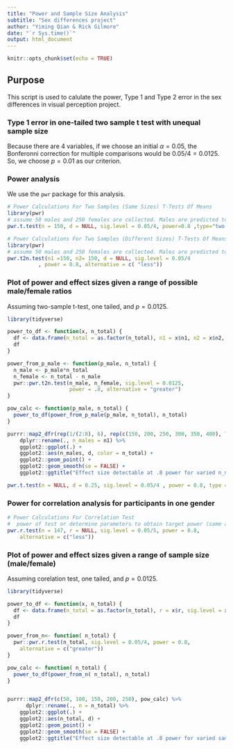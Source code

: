 ```yaml
---
title: "Power and Sample Size Analysis"
subtitle: "Sex differences project"
author: "Yiming Qian & Rick Gilmore"
date: "`r Sys.time()`"
output: html_document
---
```


```r
knitr::opts_chunk$set(echo = TRUE)
```

## Purpose

This script is used to calulate the power, Type 1 and Type 2 error in the sex differences in visual perception project.

### Type 1 error in one-tailed two sample t test with unequal sample size

Because there are 4 variables, if we choose an initial $\alpha=0.05$, the Bonferonni correction for multiple comparisons would be $0.05/4=0.0125$. So, we choose $p=0.01$ as our criterion.

### Power analysis

We use the `pwr` package for this analysis.

```r
# Power Calculations For Two Samples (Same Sizes) T-Tests Of Means
library(pwr)
# assume 50 males and 250 females are collected. Males are predicted to have lower threshold than females. So we use one-tailed t test
pwr.t.test(n = 150, d = NULL, sig.level = 0.05/4, power=0.8 ,type="two.sample",alternative="greater")

```

```r
# Power Calculations For Two Samples (Different Sizes) T-Tests Of Means
library(pwr)
# assume 50 males and 250 females are collected. Males are predicted to have lower threshold than females. So we use one-tailed t test
pwr.t2n.test(n1 =150, n2= 150, d = NULL, sig.level = 0.05/4
          , power = 0.8, alternative = c( "less"))

```

### Plot of power and effect sizes given a range of possible male/female ratios

Assuming two-sample t-test, one tailed, and $p=0.0125$.

```r
library(tidyverse)

power_to_df <- function(x, n_total) {
  df <- data.frame(n_total = as.factor(n_total), n1 = x$n1, n2 = x$n2, d = x$d, sig.level = x$sig.level, power = x$power, alternative = x$alternative)
  df
}

power_from_p_male <- function(p_male, n_total) {
  n_male <- p_male*n_total
  n_female <- n_total - n_male
  pwr::pwr.t2n.test(n_male, n_female, sig.level = 0.0125, 
                    power = .8, alternative = "greater")
}

pow_calc <- function(p_male, n_total) {
  power_to_df(power_from_p_male(p_male, n_total), n_total)
}

purrr::map2_dfr(rep(1/(2:8), 6), rep(c(150, 200, 250, 300, 350, 400), 7), pow_calc) %>%
    dplyr::rename(., n_males = n1) %>%
    ggplot2::ggplot(.) + 
    ggplot2::aes(n_males, d, color = n_total) + 
    ggplot2::geom_point() +
    ggplot2::geom_smooth(se = FALSE) +
    ggplot2::ggtitle("Effect size detectable at .8 power for varied n_males")
```


```r
pwr.t.test(n = NULL, d = 0.25, sig.level = 0.05/4 , power = 0.8, type = "two.sample", alternative = "greater")
```
 
### Power for correlation analysis for participants in one gender
 
```r
# Power Calculations For Correlation Test
#  power of test or determine parameters to obtain target power (same as power.anova.test).
pwr.r.test(n = 147, r = NULL, sig.level = 0.05/5, power = 0.8,
    alternative = c("less"))
```


### Plot of power and effect sizes given a range of sample size (male/female)

Assuming corelation test, one tailed, and $p=0.0125$.

```r
library(tidyverse)

power_to_df <- function(x, n_total) {
  df <- data.frame(n_total = as.factor(n_total), r = x$r, sig.level = x$sig.level, power = x$power, alternative = x$alternative)
  df
}

power_from_n<- function( n_total) {
  pwr::pwr.r.test(n_total, sig.level = 0.05/4, power = 0.8,
    alternative = c("greater"))
}

pow_calc <- function( n_total) {
  power_to_df(power_from_n( n_total), n_total)
}


purrr::map2_dfr(c(50, 100, 150, 200, 250), pow_calc) %>%
      dplyr::rename(., n = n_total) %>%
    ggplot2::ggplot(.) + 
    ggplot2::aes(n_total, d) + 
    ggplot2::geom_point() +
    ggplot2::geom_smooth(se = FALSE) +
    ggplot2::ggtitle("Effect size detectable at .8 power for varied sample size in correlation test")
```
